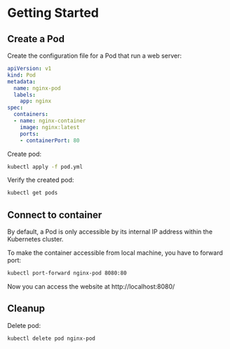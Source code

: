# Getting Started

## Create a Pod

Create the configuration file for a Pod that run a web server:

```yml title="pod.yml"
apiVersion: v1
kind: Pod
metadata:
  name: nginx-pod
  labels:
    app: nginx
spec:
  containers:
  - name: nginx-container
    image: nginx:latest
    ports:
    - containerPort: 80
```

Create pod:

```sh
kubectl apply -f pod.yml
```

Verify the created pod:
```sh
kubectl get pods
```


## Connect to container

By default, a Pod is only accessible by its internal IP address within the Kubernetes cluster. 

To make the container accessible from local machine, you have to forward port:

```sh
kubectl port-forward nginx-pod 8080:80
```

Now you can access the website at http://localhost:8080/


## Cleanup

Delete pod:
```sh
kubectl delete pod nginx-pod
```
